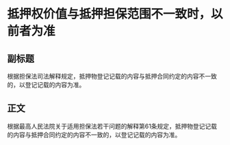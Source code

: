 # 抵押权价值与抵押担保范围不一致时，以前者为准
## 副标题
根据担保法司法解释规定，抵押物登记记载的内容与抵押合同约定的内容不一致的，以登记记载的内容为准。
## 正文
根据最高人民法院关于适用担保法若干问题的解释第61条规定，抵押物登记记载的内容与抵押合同约定的内容不一致的，以登记记载的内容为准。